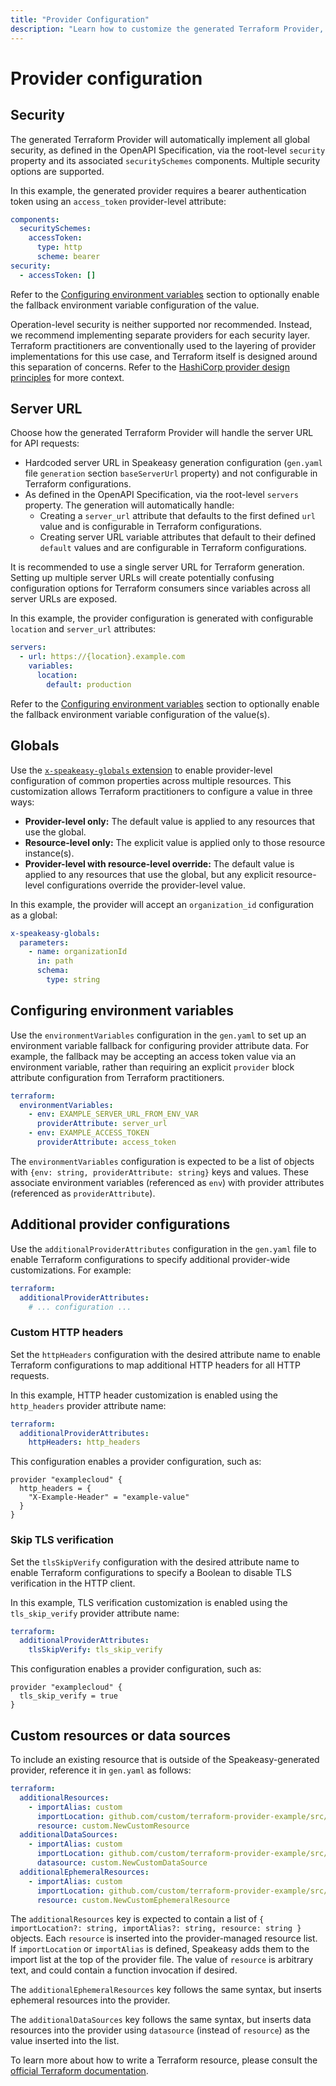 ```yaml
---
title: "Provider Configuration"
description: "Learn how to customize the generated Terraform Provider, such as supporting environment variables and custom resources."
---
```



# Provider configuration

## Security

The generated Terraform Provider will automatically implement all global security, as defined in the OpenAPI Specification, via the root-level `security` property and its associated `securitySchemes` components. Multiple security options are supported.

In this example, the generated provider requires a bearer authentication token using an `access_token` provider-level attribute:

```yaml
components:
  securitySchemes:
    accessToken:
      type: http
      scheme: bearer
security:
  - accessToken: []
```

Refer to the [Configuring environment variables](#configuring-environment-variables) section to optionally enable the fallback environment variable configuration of the value.

Operation-level security is neither supported nor recommended. Instead, we recommend implementing separate providers for each security layer. Terraform practitioners are conventionally used to the layering of provider implementations for this use case, and Terraform itself is designed around this separation of concerns. Refer to the [HashiCorp provider design principles](https://developer.hashicorp.com/terraform/plugin/best-practices/hashicorp-provider-design-principles) for more context.

## Server URL

Choose how the generated Terraform Provider will handle the server URL for API requests:

* Hardcoded server URL in Speakeasy generation configuration (`gen.yaml` file `generation` section `baseServerUrl` property) and not configurable in Terraform configurations.
* As defined in the OpenAPI Specification, via the root-level `servers` property. The generation will automatically handle:
  * Creating a `server_url` attribute that defaults to the first defined `url` value and is configurable in Terraform configurations.
  * Creating server URL variable attributes that default to their defined `default` values and are configurable in Terraform configurations.

<Callout title="Use single server URL" type="info">
  It is recommended to use a single server URL for Terraform generation. Setting up multiple server URLs will create potentially confusing configuration options for Terraform consumers since variables across all server URLs are exposed.
</Callout>

In this example, the provider configuration is generated with configurable `location` and `server_url` attributes:

```yaml
servers:
  - url: https://{location}.example.com
    variables:
      location:
        default: production
```

Refer to the [Configuring environment variables](#configuring-environment-variables) section to optionally enable the fallback environment variable configuration of the value(s).

## Globals

Use the [`x-speakeasy-globals` extension](/docs/customize/globals) to enable provider-level configuration of common properties across multiple resources. This customization allows Terraform practitioners to configure a value in three ways:

* **Provider-level only:** The default value is applied to any resources that use the global.
* **Resource-level only:** The explicit value is applied only to those resource instance(s).
* **Provider-level with resource-level override:** The default value is applied to any resources that use the global, but any explicit resource-level configurations override the provider-level value.

In this example, the provider will accept an `organization_id` configuration as a global:

```yaml
x-speakeasy-globals:
  parameters:
    - name: organizationId
      in: path
      schema:
        type: string
```

## Configuring environment variables

Use the `environmentVariables` configuration in the `gen.yaml` to set up an environment variable fallback for configuring provider attribute data. For example, the fallback may be accepting an access token value via an environment variable, rather than requiring an explicit `provider` block attribute configuration from Terraform practitioners.

```yaml
terraform:
  environmentVariables:
    - env: EXAMPLE_SERVER_URL_FROM_ENV_VAR
      providerAttribute: server_url
    - env: EXAMPLE_ACCESS_TOKEN
      providerAttribute: access_token
```

The `environmentVariables` configuration is expected to be a list of objects with `{env: string, providerAttribute: string}` keys and values. These associate environment variables (referenced as `env`) with provider attributes (referenced as `providerAttribute`).

## Additional provider configurations

Use the `additionalProviderAttributes` configuration in the `gen.yaml` file to enable Terraform configurations to specify additional provider-wide customizations. For example:

```yaml
terraform:
  additionalProviderAttributes:
    # ... configuration ...
```

### Custom HTTP headers

Set the `httpHeaders` configuration with the desired attribute name to enable Terraform configurations to map additional HTTP headers for all HTTP requests.

In this example, HTTP header customization is enabled using the `http_headers` provider attribute name:

```yaml
terraform:
  additionalProviderAttributes:
    httpHeaders: http_headers
```

This configuration enables a provider configuration, such as:

```hcl
provider "examplecloud" {
  http_headers = {
    "X-Example-Header" = "example-value"
  }
}
```

### Skip TLS verification

Set the `tlsSkipVerify` configuration with the desired attribute name to enable Terraform configurations to specify a Boolean to disable TLS verification in the HTTP client.

In this example, TLS verification customization is enabled using the `tls_skip_verify` provider attribute name:

```yaml
terraform:
  additionalProviderAttributes:
    tlsSkipVerify: tls_skip_verify
```

This configuration enables a provider configuration, such as:

```hcl
provider "examplecloud" {
  tls_skip_verify = true
}
```

## Custom resources or data sources

To include an existing resource that is outside of the Speakeasy-generated provider, reference it in `gen.yaml` as follows:

```yaml
terraform:
  additionalResources:
    - importAlias: custom
      importLocation: github.com/custom/terraform-provider-example/src/custom_resource
      resource: custom.NewCustomResource
  additionalDataSources:
    - importAlias: custom
      importLocation: github.com/custom/terraform-provider-example/src/custom_datasource
      datasource: custom.NewCustomDataSource
  additionalEphemeralResources:
    - importAlias: custom
      importLocation: github.com/custom/terraform-provider-example/src/custom_ephemeral_resource
      resource: custom.NewCustomEphemeralResource
```

The `additionalResources` key is expected to contain a list of `{ importLocation?: string, importAlias?: string, resource: string }` objects. Each `resource` is inserted into the provider-managed resource list. If `importLocation` or `importAlias` is defined, Speakeasy adds them to the import list at the top of the provider file. The value of `resource` is arbitrary text, and could contain a function invocation if desired.

The `additionalEphemeralResources` key follows the same syntax, but inserts ephemeral resources into the provider.

The `additionalDataSources` key follows the same syntax, but inserts data resources into the provider using `datasource` (instead of `resource`) as the value inserted into the list.

To learn more about how to write a Terraform resource, please consult the [official Terraform documentation](https://developer.hashicorp.com/terraform/plugin/framework).
